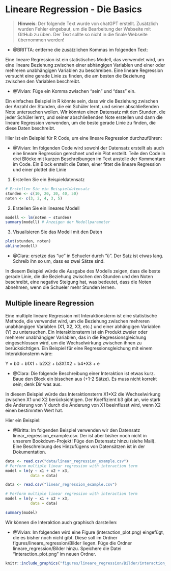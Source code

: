 # Lineare Regression - Die Basics

> **Hinweis**: Der folgende Text wurde von chatGPT erstellt. Zusätzlich wurden Fehler
eingebaut, um die Bearbeitung der Webseite mit GitHub zu üben. Der Text sollte so nicht
in die finale Webseite übernommen werden!

- @BRITTA: entferne die zusätzlichen Kommas im folgenden Text:

Eine lineare Regression ist ein statistisches Modell, das verwendet wird, um eine lineare Beziehung zwischen einer abhängigen Variablen und einer oder mehreren unabhängigen Variablen zu beschreiben. Eine lineare Regression versucht eine gerade Linie zu finden, die am besten die Beziehung zwischen den Variablen beschreibt.

- @Vivian: Füge ein Komma zwischen "sein" und "dass" ein.

Ein einfaches Beispiel in R könnte sein, dass wir die Beziehung zwischen der Anzahl der Stunden, die ein Schüler lernt, und seiner abschließenden Note untersuchen wollen. Wir könnten einen Datensatz mit den Stunden, die jeder Schüler lernt, und seiner abschließenden Note erstellen und dann die lineare Regression verwenden, um die beste gerade Linie zu finden, die diese Daten beschreibt.

Hier ist ein Beispiel für R Code, um eine lineare Regression durchzuführen:

- @Vivian: Im folgenden Code wird sowohl der Datensatz erstellt als auch eine
lineare Regression gerechnet und ein Plot erstellt. Teile den Code in drei Blöcke
mit kurzen Beschreibungen im Text anstelle der Kommentare im Code. Ein Block erstellt
die Daten, einer fittet die lineare Regression und einer plottet die Linie

1. Erstellen Sie ein Beispieldatensatz
```{r}
# Erstellen Sie ein Beispieldatensatz
stunden <- c(10, 20, 30, 40, 50)
noten <- c(3, 2, 4, 3, 5)
```

2. Erstellen Sie ein lineares Modell
```{r}
modell <- lm(noten ~ stunden)
summary(modell) # Anzeigen der Modellparameter
```

3. Visualisieren Sie das Modell mit den Daten
```{r}
plot(stunden, noten)
abline(modell)
```

- @Clara: ersetze das "ue" in Schueler durch "ü". Der Satz ist etwas lang. Schreib ihn so um, dass es zwei Sätze sind.

In diesem Beispiel würde die Ausgabe des Modells zeigen, dass die beste gerade Linie, die die Beziehung zwischen den Stunden und den Noten beschreibt, eine negative Steigung hat, was bedeutet, dass die Noten abnehmen, wenn die Schueler mehr Stunden lernen.

## Multiple lineare Regression

Eine multiple lineare Regression mit Interaktionsterm ist eine statistische Methode, die verwendet wird, um die Beziehung zwischen mehreren unabhängigen Variablen (X1, X2, X3, etc.) und einer abhängigen Variablen (Y) zu untersuchen. Ein Interaktionsterm ist ein Produkt zweier oder mehrerer unabhängiger Variablen, das in die Regressionsgleichung eingeschlossen wird, um die Wechselwirkung zwischen ihnen zu berücksichtigen. Ein Beispiel für eine Regressionsgleichung mit einem Interaktionsterm wäre:

Y = b0 + b1X1 + b2X2 + b3X1X2 + b4*X3 + e

- @Clara: Die folgende Beschreibung einer Interaktion ist etwas kurz. Baue den Block ein bisschen aus (+1-2 Sätze). Es muss nicht korrekt sein; denk Dir was aus.

In diesem Beispiel würde das Interaktionsterm X1*X2 die Wechselwirkung zwischen X1 und X2 berücksichtigen. Der Koeffizient b3 gibt an, wie stark die Änderung von Y durch die Änderung von X1 beeinflusst wird, wenn X2 einen bestimmten Wert hat.

Hier ein Beispiel:

- @Britta: Im folgenden Beispiel verwenden wir den Datensatz linear_regression_example.csv. Der ist aber bisher noch nicht in unserem Bookdown-Projekt! Füge den Datensatz hinzu (siehe Mail). Eine Beschreibung des Hinzufügens von Datensätzen ist in der Dokumentation.  

```{r, echo=FALSE}
data <- read.csv("data/linear_regression_example.csv")
# Perform multiple linear regression with interaction term
model = lm(y ~ x1 + x2 + x3, 
           data = data)
```


```{r, eval = FALSE}
data <- read.csv("linear_regression_example.csv")

# Perform multiple linear regression with interaction term
model = lm(y ~ x1 + x2 + x3, 
           data = data)
```
```{r}
summary(model)
```

Wir können die Interaktion auch graphisch darstellen:

- @Vivian: Im folgenden wird eine Figure (interaction_plot.png) eingefügt, die es bisher noch nicht gibt. Diese soll im Ordner figures/lineare_regression/Bilder liegen. Füge die Ordner lineare_regression/Bilder hinzu. Speichere die Datei "interaction_plot.png" im neuen Ordner.

```{r, out.width = "500px", echo=FALSE, fig.align='center'}
knitr::include_graphics("figures/lineare_regression/Bilder/interaction_plot.png")
```
